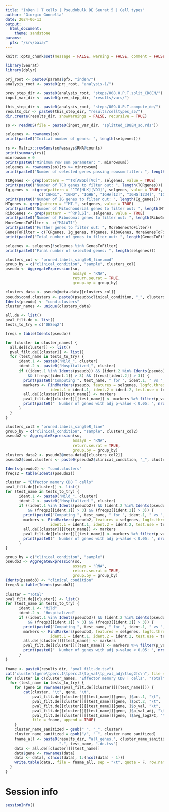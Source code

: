 ```yaml
---
title: "InDen | T cells | Pseudobulk DE Seurat 5 | Cell types"
author: "Giorgio Gonnella"
date: 2024-06-13
output:
  html_document:
    theme: sandstone
params:
  pfx: "/srv/baia/"
---
```


```r
knitr::opts_chunk$set(message = FALSE, warning = FALSE, comment = FALSE, echo = TRUE)

library(Seurat)
library(dplyr)

prj_root <- paste0(params$pfx, "inden/")
analysis_root <- paste0(prj_root, "analysis-1/")

prev_step_dir <- paste0(analysis_root, "steps/008.0.P.T.split_CD8EM/")
input_var_dir <- paste0(prev_step_dir, "results/vars/")

this_step_dir <- paste0(analysis_root, "steps/009.0.P.T.compute_de/")
results_dir <- paste0(this_step_dir, "results/celltypes_s5/")
dir.create(results_dir, showWarnings = FALSE, recursive = TRUE)
```

```r
so <- readRDS(file = paste0(input_var_dir, "splitted_CD8EM_so.rds"))

```

```r
selgenes <- rownames(so)
print(paste0("Initial number of genes: ", length(selgenes)))

rs <- Matrix::rowSums(so@assays$RNA@counts)
print(summary(rs))
minrowsum = 0
print(paste0("Minimum row sum parameter: ", minrowsum))
selgenes <- rownames(so)[rs >= minrowsum]
print(paste0("Number of selected genes passing rowsum filter: ", length(selgenes)))

TCRgenes <- grep(pattern = "^TR[ABGD][VC]", selgenes, value = TRUE)
print(paste0("Number of TCR genes to filter out: ", length(TCRgenes)))
Ig_genes <- c(grep(pattern = "^IG[HLK][VDJ]", selgenes, value = TRUE),
               c("IGHG1", "IGHD", "IGHE", "IGHA[12]", "IGHG[1234]", "IGKC", "IGLC[1234567]", "AC233755.1"))
print(paste0("Number of IG genes to filter out: ", length(Ig_genes)))
MTgenes <- grep(pattern = "^MT-", selgenes, value = TRUE)
print(paste0("Number of Mitochondrial genes to filter out: ", length(MTgenes)))
RiboGenes <- grep(pattern = "^RP[LS]", selgenes, value = TRUE)
print(paste0("Number of Ribosomal genes to filter out: ", length(RiboGenes)))
MoreGenesToFilter <- c("MALAT1")
print(paste0("Further genes to filter out: ", MoreGenesToFilter))
GenesToFilter = c(TCRgenes, Ig_genes, MTgenes, RiboGenes, MoreGenesToFilter)
print(paste0("Total number of genes to filter out: ", length(GenesToFilter)))

selgenes <- selgenes[!selgenes %in% GenesToFilter]
print(paste0("Final number of selected genes: ", length(selgenes)))
```

```r
clusters_col <- "pruned.labels_singleR_fine.mod"
group_by = c("clinical_condition", "sample", clusters_col)
pseudo <- AggregateExpression(so,
                              assays = "RNA",
                              return.seurat = TRUE,
                              group.by = group_by)
```

```r
clusters_data <- pseudo@meta.data[[clusters_col]]
pseudo$cond.clusters <- paste0(pseudo$clinical_condition, "_", clusters_data)
Idents(pseudo) <- "cond.clusters"
cluster_names <- unique(clusters_data)
```

```r
all.de <- list()
pval_filt.de <- list()
tests_to_try = c("DESeq2")

freqs = table(Idents(pseudo))

for (cluster in cluster_names) {
  all.de[[cluster]] <- list()
  pval_filt.de[[cluster]] <- list()
  for (test_name in tests_to_try) {
      ident.1 <- paste0("Mild_", cluster)
      ident.2 <- paste0("Hospitalized_", cluster)
      if ((ident.1 %in% Idents(pseudo)) && (ident.2 %in% Idents(pseudo))
          && (freqs[[ident.1]] > 3) && (freqs[[ident.2]] > 3)) {
        print(paste0("Computing ", test_name, " for ", ident.1, " vs ", ident.2, "..."))
        markers <- FindMarkers(pseudo, features = selgenes, logfc.threshold = 0.1,
                    ident.1 = ident.1, ident.2 = ident.2, test.use = test_name)
        all.de[[cluster]][[test_name]] <- markers
        pval_filt.de[[cluster]][[test_name]] <- markers %>% filter(p_val_adj < 0.05)
        print(paste0("  Number of genes with adj p-value < 0.05: ", nrow(pval_filt.de[[cluster]][[test_name]])))
      }
  }
}
```

```r
clusters_col2 = "pruned.labels_singleR_fine"
group_by = c("clinical_condition", "sample", clusters_col2)
pseudo2 <- AggregateExpression(so,
                              assays = "RNA",
                              return.seurat = TRUE,
                              group.by = group_by)
clusters_data2 <- pseudo2@meta.data[[clusters_col2]]
pseudo2$cond.clusters <- paste0(pseudo2$clinical_condition, "_", clusters_data2)

Idents(pseudo2) <- "cond.clusters"
freqs2 = table(Idents(pseudo2))

cluster = "Effector memory CD8 T cells"
pval_filt.de[[cluster]] <- list()
for (test_name in tests_to_try) {
      ident.1 <- paste0("Mild_", cluster)
      ident.2 <- paste0("Hospitalized_", cluster)
      if ((ident.1 %in% Idents(pseudo2)) && (ident.2 %in% Idents(pseudo2))
          && (freqs2[[ident.1]] > 3) && (freqs2[[ident.2]] > 3)) {
        print(paste0("Computing ", test_name, " for ", ident.1, " vs ", ident.2, "..."))
        markers <- FindMarkers(pseudo2, features = selgenes, logfc.threshold = 0.1,
                    ident.1 = ident.1, ident.2 = ident.2, test.use = test_name)
        all.de[[cluster]][[test_name]] <- markers
        pval_filt.de[[cluster]][[test_name]] <- markers %>% filter(p_val_adj < 0.05)
        print(paste0("  Number of genes with adj p-value < 0.05: ", nrow(pval_filt.de[[cluster]][[test_name]])))
      }
}
```

```r
group_by = c("clinical_condition", "sample")
pseudo3 <- AggregateExpression(so,
                              assays = "RNA",
                              return.seurat = TRUE,
                              group.by = group_by)
Idents(pseudo3) <- "clinical_condition"
freqs3 = table(Idents(pseudo3))

cluster = "Total"
pval_filt.de[[cluster]] <- list()
for (test_name in tests_to_try) {
      ident.1 <- "Mild"
      ident.2 <- "Hospitalized"
      if ((ident.1 %in% Idents(pseudo3)) && (ident.2 %in% Idents(pseudo3))
          && (freqs3[[ident.1]] > 3) && (freqs3[[ident.2]] > 3)) {
        print(paste0("Computing ", test_name, " for ", ident.1, " vs ", ident.2, "..."))
        markers <- FindMarkers(pseudo3, features = selgenes, logfc.threshold = 0.1,
                    ident.1 = ident.1, ident.2 = ident.2, test.use = test_name)
        all.de[[cluster]][[test_name]] <- markers
        pval_filt.de[[cluster]][[test_name]] <- markers %>% filter(p_val_adj < 0.05)
        print(paste0("  Number of genes with adj p-value < 0.05: ", nrow(pval_filt.de[[cluster]][[test_name]])))
      }
}
```

```r
fname <- paste0(results_dir, "pval_filt.de.tsv")
cat("cluster\tgene\tperc.1\tperc.2\tp_val\tp_val_adj\tlog2fc\n", file = fname)
for (cluster in c(cluster_names, "Effector memory CD8 T cells", "Total")) {
  for (test_name in tests_to_try) {
    for (gene in rownames(pval_filt.de[[cluster]][[test_name]])) {
        cat(cluster, "\t", gene, "\t",
            pval_filt.de[[cluster]][[test_name]][gene, ]$pct.1, "\t",
            pval_filt.de[[cluster]][[test_name]][gene, ]$pct.2, "\t",
            pval_filt.de[[cluster]][[test_name]][gene, ]$p_val, "\t",
            pval_filt.de[[cluster]][[test_name]][gene, ]$p_val_adj, "\t",
            pval_filt.de[[cluster]][[test_name]][gene, ]$avg_log2FC, "\n",
            file = fname, append = TRUE)
    }
    cluster_name_sanitized = gsub(" ", "_", cluster)
    cluster_name_sanitized = gsub("/", "_", cluster_name_sanitized)
    fname_all <- paste0(results_dir, "all_genes.", cluster_name_sanitized,
                        ".", test_name, ".de.tsv")
    data <- all.de[[cluster]][[test_name]]
    data$gene <- rownames(data)
    data <- data[, c(ncol(data), 1:(ncol(data) - 1))]
    write.table(data,, file = fname_all, sep = "\t", quote = F, row.names = F)
  }
}
```

# Session info

```r
sessionInfo()
```

